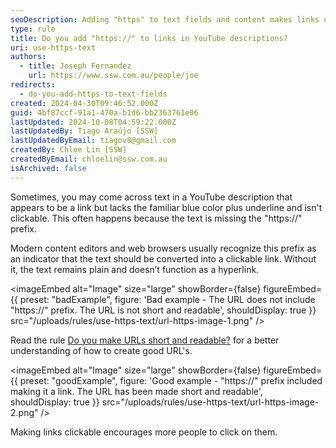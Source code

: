```yaml
---
seoDescription: Adding "https" to text fields and content makes links easier to click, encouraging more users to interact with your content.
type: rule
title: Do you add "https://" to links in YouTube descriptions?
uri: use-https-text
authors:
  - title: Joseph Fernandez
    url: https://www.ssw.com.au/people/joe
redirects:
  - do-you-add-https-to-text-fields
created: 2024-04-30T09:46:52.000Z
guid: 4bf87ccf-91a1-470a-b1d6-bb2363761e06
lastUpdated: 2024-10-08T04:59:22.000Z
lastUpdatedBy: Tiago Araújo [SSW]
lastUpdatedByEmail: tiagov8@gmail.com
createdBy: Chloe Lin [SSW]
createdByEmail: chloelin@ssw.com.au
isArchived: false
---
```


Sometimes, you may come across text in a YouTube description that appears to be a link but lacks the familiar blue color plus underline and isn't clickable. This often happens because the text is missing the "https://" prefix.

Modern content editors and web browsers usually recognize this prefix as an indicator that the text should be converted into a clickable link. Without it, the text remains plain and doesn’t function as a hyperlink.

<imageEmbed
  alt="Image"
  size="large"
  showBorder={false}
  figureEmbed={{
    preset: "badExample",
    figure: 'Bad example - The URL does not include "https://" prefix. The URL is not short and readable',
    shouldDisplay: true
  }}
  src="/uploads/rules/use-https-text/url-https-image-1.png"
/>

Read the rule [Do you make URLs short and readable?](/create-friendly-short-urls) for a better understanding of how to create good URL's.

<imageEmbed
  alt="Image"
  size="large"
  showBorder={false}
  figureEmbed={{
    preset: "goodExample",
    figure: 'Good example - "https://" prefix included making it a link. The URL has been made short and readable',
    shouldDisplay: true
  }}
  src="/uploads/rules/use-https-text/url-https-image-2.png"
/>

Making links clickable encourages more people to click on them.
